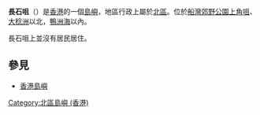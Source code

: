 {{otheruse|subject=香港北區鴨洲海內的一個島嶼|other=北區[[東澳灣_(吉澳)|東澳灣]]內的同名石排|長石咀 (吉澳)}}
'''長石咀'''（{{lang-en|'''Cheung Shek Tsui'''}}）是[[香港|香港]]的一個[[島嶼|島嶼]]，地區行政上屬於[[北區_(香港)|北區]]。位於[[船灣郊野公園|船灣郊野公園]][[上角咀|上角咀]]、[[大稔洲|大稔洲]]以北，[[鴨洲海|鴨洲海]]以內。

長石咀上並沒有居民居住。

==參見==
*[[香港島嶼|香港島嶼]]

{{香港島嶼}}

[[Category:北區島嶼_(香港)|Category:北區島嶼 (香港)]]